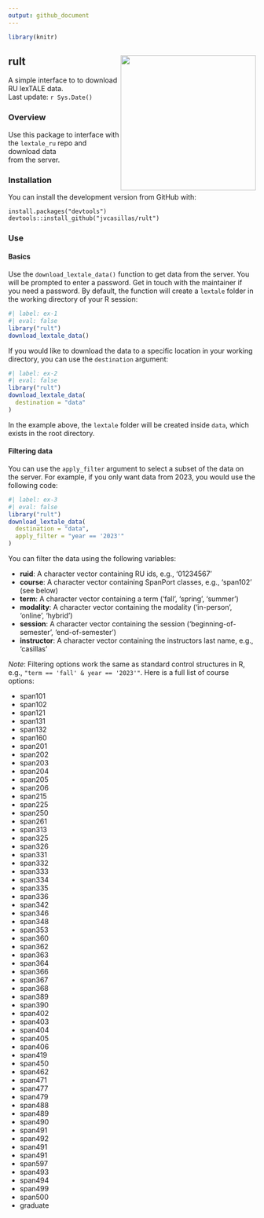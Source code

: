 ```yaml
---
output: github_document
---
```


```r
library(knitr)
```

<!-- badges: start
[![R-CMD-check](https://github.com/jvcasillas/rult/workflows/R-CMD-check/badge.svg)](https://github.com/jvcasillas/rult/actions)  
[![CodeFactor](https://www.codefactor.io/repository/github/jvcasillas/rult/badge)](https://www.codefactor.io/repository/github/jvcasillas/rult)
badges: end -->

## rult <img src='https://raw.githubusercontent.com/jvcasillas/hex_stickers/master/stickers/rult.png' align='right' width='275px'/>

A simple interface to to download RU lexTALE data.  
Last update: `r Sys.Date()`

### Overview

Use this package to interface with the `lextale_ru` repo and download data  
from the server.

### Installation

You can install the development version from GitHub with:

```
install.packages("devtools")
devtools::install_github("jvcasillas/rult")
```

### Use

#### Basics

Use the `download_lextale_data()` function to get data from the server. 
You will be prompted to enter a password. 
Get in touch with the maintainer if you need a password. 
By default, the function will create a `lextale` folder in the working directory of your R session: 

```r
#| label: ex-1
#| eval: false
library("rult")
download_lextale_data()
```

If you would like to download the data to a specific location in your working directory, you can use the `destination` argument: 

```r
#| label: ex-2
#| eval: false
library("rult")
download_lextale_data(
  destination = "data"
)
```

In the example above, the `lextale` folder will be created inside `data`, which exists in the root directory. 

#### Filtering data

You can use the `apply_filter` argument to select a subset of the data on the server. 
For example, if you only want data from 2023, you would use the following code: 

```r
#| label: ex-3
#| eval: false
library("rult")
download_lextale_data(
  destination = "data", 
  apply_filter = "year == '2023'"
)
```

You can filter the data using the following variables: 

- **ruid**: A character vector containing RU ids, e.g., '01234567'
- **course**: A character vector containing SpanPort classes, e.g., 'span102' (see below)
- **term**: A character vector containing a term ('fall', 'spring', 'summer')
- **modality**: A character vector containing the modality ('in-person', 'online', 'hybrid')
- **session**: A character vector containing the session ('beginning-of-semester', 'end-of-semester')
- **instructor**: A character vector containing the instructors last name, e.g., 'casillas'

*Note*: Filtering options work the same as standard control structures in R, e.g., `"term == 'fall' & year == '2023'"`. 
Here is a full list of course options: 

- span101
- span102
- span121
- span131
- span132
- span160
- span201
- span202
- span203
- span204
- span205
- span206
- span215
- span225
- span250
- span261
- span313
- span325
- span326
- span331
- span332
- span333
- span334
- span335
- span336
- span342
- span346
- span348
- span353
- span360
- span362
- span363
- span364
- span366
- span367
- span368
- span389
- span390
- span402
- span403
- span404
- span405
- span406
- span419
- span450
- span462
- span471
- span477
- span479
- span488
- span489
- span490
- span491
- span492
- span491
- span491
- span597
- span493
- span494
- span499
- span500
- graduate
